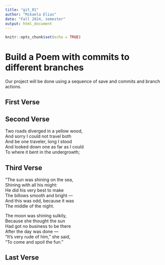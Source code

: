 ```yaml
---
title: "git_01"
author: "Mikaela Elias"
date: "Fall 2024, semester"
output: html_document
---
```


```r
knitr::opts_chunk$set(echo = TRUE)
```
# Build a Poem with commits to different branches
Our project will be done using a sequence of save and commits and branch actions.
<!-- Do not modify or change any text in "!--" bracketed areas such as this --- these are instructions to
you, if you change any of this the git program will notice it and compromise your git merging strategy !-->

## First Verse 
<!--Put the first five lines of a poem by Lewis Carrol in this section!-->

## Second Verse
<!--Put the first five lines of a poem by Robert Frost here!-->

Two roads diverged in a yellow wood,      
And sorry I could not travel both       
And be one traveler, long I stood      
And looked down one as far as I could       
To where it bent in the undergrowth;       
        
## Third Verse
<!--Put the first two verses of The Walrus and the Carpenter here!-->

"The sun was shining on the sea,      
      Shining with all his might:      
He did his very best to make      
      The billows smooth and bright —      
And this was odd, because it was       
      The middle of the night.       
      
The moon was shining sulkily,       
      Because she thought the sun      
Had got no business to be there      
      After the day was done —      
"It's very rude of him," she said,      
      "To come and spoil the fun."      
             
## Last Verse
<!--Put a short poem you created using chatGPT of 20 to 30 lines,here!-->

